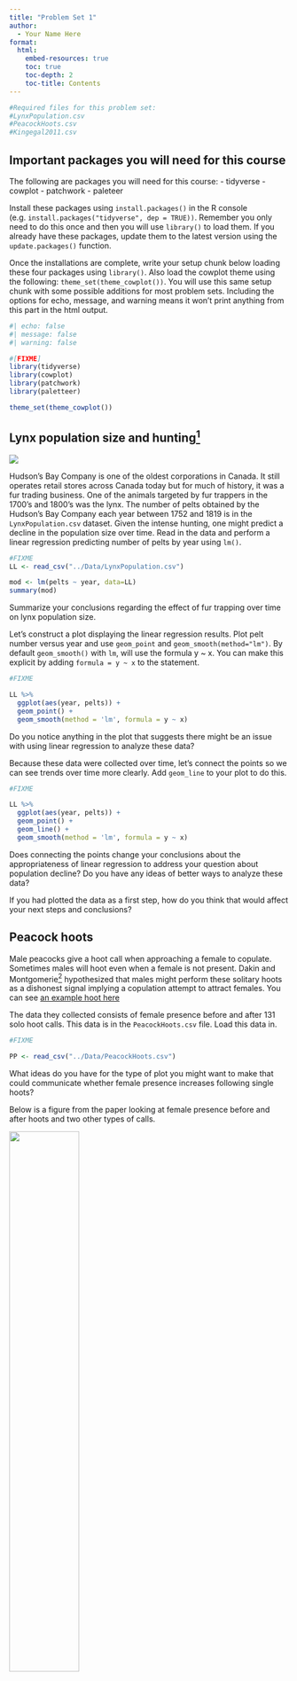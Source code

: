 ```yaml
---
title: "Problem Set 1"
author:
  - Your Name Here
format: 
  html:
    embed-resources: true
    toc: true
    toc-depth: 2
    toc-title: Contents
---
```


```r
#Required files for this problem set:
#LynxPopulation.csv
#PeacockHoots.csv
#Kingegal2011.csv
```


## Important packages you will need for this course

The following are packages you will need for this course: 
  - tidyverse
  - cowplot
  - patchwork
  - paleteer

Install these packages using `install.packages()` in the R console (e.g. `install.packages("tidyverse", dep = TRUE))`. Remember you only need to do this once and then you will use `library()` to load them. If you already have these packages, update them to the latest version using the `update.packages()` function.

Once the installations are complete, write your setup chunk below loading these four packages using `library()`. Also load the cowplot theme using the following: `theme_set(theme_cowplot())`. You will use this same setup chunk with some possible additions for most problem sets. Including the options for echo, message, and warning means it won't print anything from this part in the html output. 

```r
#| echo: false
#| message: false
#| warning: false

#[FIXME]
library(tidyverse)
library(cowplot)
library(patchwork)
library(paletteer)

theme_set(theme_cowplot())

```

## Lynx population size and hunting^[C Elton and M Nicholson. 1942. The ten-year cycle in numbers of the lynx in Canada. *Journal of Animal Ecology* 11: 215-244.]

![](https://mnmammals.d.umn.edu/sites/mnmammals.d.umn.edu/files/styles/folwell_full/public/2020-06/Lynx_Canadensis.jpg?itok=NY4KW5g0)

Hudson's Bay Company is one of the oldest corporations in Canada. It still operates retail stores across Canada today but for much of history, it was a fur trading business. One of the animals targeted by fur trappers in the 1700's and 1800's was the lynx. The number of pelts obtained by the Hudson's Bay Company each year between 1752 and 1819 is in the `LynxPopulation.csv` dataset. Given the intense hunting, one might predict a decline in the population size over time. Read in the data and perform a linear regression predicting number of pelts by year using `lm()`.   

```r
#FIXME
LL <- read_csv("../Data/LynxPopulation.csv")

mod <- lm(pelts ~ year, data=LL)
summary(mod)

```

Summarize your conclusions regarding the effect of fur trapping over time on lynx population size. 

>

Let's construct a plot displaying the linear regression results. Plot pelt number versus year and use `geom_point` and `geom_smooth(method="lm")`. By default `geom_smooth()` with `lm`, will use the formula y ~ x. You can make this explicit by adding `formula = y ~ x` to the statement.

```r
#FIXME

LL %>%
  ggplot(aes(year, pelts)) +
  geom_point() +
  geom_smooth(method = 'lm', formula = y ~ x)

```

Do you notice anything in the plot that suggests there might be an issue with using linear regression to analyze these data?

>

Because these data were collected over time, let's connect the points so we can see trends over time more clearly. Add `geom_line` to your plot to do this. 

```r
#FIXME

LL %>%
  ggplot(aes(year, pelts)) +
  geom_point() +
  geom_line() +
  geom_smooth(method = 'lm', formula = y ~ x)

```

Does connecting the points change your conclusions about the appropriateness of linear regression to address your question about population decline? Do you have any ideas of better ways to analyze these data?

>

If you had plotted the data as a first step, how do you think that would affect your next steps and conclusions?

>


## Peacock hoots

Male peacocks give a hoot call when approaching a female to copulate. Sometimes males will hoot even when a female is not present. Dakin and Montgomerie^[R Dakin and R Montgomerie. 2014. Deceptive Copulation Calls Attract Female Visitors to Peacock Leks. *American Naturalist* 183(4):558-564.] hypothesized that males might perform these solitary hoots as a dishonest signal implying a copulation attempt to attract females. You can see [an example hoot here](https://www.journals.uchicago.edu/doi/full/10.1086/675393#fg3)

The data they collected consists of female presence before and after 131 solo hoot calls. This data is in the `PeacockHoots.csv` file. Load this data in.

```r
#FIXME

PP <- read_csv("../Data/PeacockHoots.csv")

```

What ideas do you have for the type of plot you might want to make that could communicate whether female presence increases following single hoots?

> 

Below is a figure from the paper looking at female presence before and after hoots and two other types of calls. 

![](https://www.journals.uchicago.edu/cms/10.1086/675393/asset/images/large/fg4.jpeg){width=50%}

Examine the datset you just loaded. Is there a better way to present these data?

>

One way you might want to plot counts is to use a bar chart (see Lecture 1.3). Let's make a bar chart showing female presence and absence pre and post hoot using `geom_bar()`. This will allow us to see the actual female counts rather than a proportion. The authors performed this study at multiple zoos so we will also split the data by `Place`. First we'll need to wrangle our data. 

Do the following to create a new tibble that has counts for female presence and absence for each location both pre and post hoot:

- group by both Place and PrePost
- create two new variables, "Present" and "Absent" that contain the total number of observations for a present female (coded as 1) and an absent female (coded as 0).
- create a single id, "Place_Time" that codes for both location and pre vs post separated by an underscore
- use `pivot_longer` to make a single "Presence" column denoting Present or Absent and a "Counts" column holding the count of observations

The first few rows of your resulting tibble should look like this:

```
# A tibble: 12 × 3
   Place_Time Presence Counts
   <chr>      <chr>     <dbl>
 1 CA_Post    Present      10
 2 CA_Post    Absent       30
 3 CA_Pre     Present       4
 4 CA_Pre     Absent       31
```

```r
#FIXME

PPcts <- PP %>% 
  group_by(Place, PrePost) %>% 
  summarize("Present" = sum(FemaleVisit.5m), 
            "Absent" = sum(FemaleVisit.5m==0)) %>%
  unite("Place_Time", Place:PrePost, sep="_") %>%
  pivot_longer(!Place_Time, names_to = "Presence", values_to="Counts")

```

Now we are ready to make our bar chart with `Place_Time` on the x-axis and `Counts` on the y-axis. Use fill to show female presence and absence. Don't forget to use `stat = "identity"` to plot the raw counts. Try the plot with and without `position = "dodge"` to decide between stacked or grouped bars. Also use `scale_fill_manual()` and choose two colors you like for your plot. 

```r
#FIXME

PPcts %>% ggplot(aes(x = Place_Time, Counts, fill = Presence)) +
  geom_bar(stat="identity", position = "dodge") +
  scale_fill_manual(values = c("steelblue", "darkred")) 

PPcts %>% ggplot(aes(x = Place_Time, Counts, fill = Presence)) +
  geom_bar(stat="identity") +
  scale_fill_manual(values = c("steelblue", "darkred")) 

```

What are the pros and cons of this plots we just made compared to the one in the paper (shown above)? What other changes might you want to make to improve your plot even more?

> 


## Trade-offs in sand crickets

When Dr. King was a graduate student, she collected data on flight muscle mass and ovary mass in sand crickets reared on different diets ^[EG King, DA Roff, and DJ Fairbairn. 2011. The evolutionary genetics of acquisition and allocation in the wing dimorphic cricket, *Gryllus firmus*. *Evolution* 65(8): 2273-2285.] This dataset is called `Kingetal2011.csv`. Read this data in. The diet treatment is in a column called "Food", flight muscle mass is "DLM_Mass" and ovary mass is "Ovary_Mass". There is also information about family ids, wing morphology, and total mass.  


```r

CC <- read_csv("../Data/Kingetal2011.csv")

```

If we are interested in the trade-off betwen flight muscle mass and ovary mass, we might wish to perform a correlation and/or use a linear regression model with these data. However, we've learned it is a good idea to plot the data before beginning analysis so let's do that. Plot a scatterplot with DLM_Mass on the y axis and Ovary_Mass on the x axis using `geom_point`. Color by Food treatment.

```r

CC %>% 
  ggplot(aes(x = Ovary_Mass, y = DLM_Mass, color = Food)) +
  geom_point()

```

Do you see any issues with the dataset you want to resolve before moving ahead? 

> 

Correct or drop any problematic data points as you wish. 

```r

#These are decimal point errors we inserted on purpose. But, should 78 be 7.8 or 0.78? So in practice we'd probably drop these.
CC[which(CC$DLM_Mass >40),]

CC <- CC %>% filter(DLM_Mass < 40)

#MED is a typo and should be Med. Fix it. 

CC$Food[CC$Food=="MED"] <-"Med" 

```

Now let's make our plot again.


```r

CC %>% 
  ggplot(aes(x = Ovary_Mass, y = DLM_Mass, color = Food)) +
  geom_point()

```

What do you notice about this dataset from this plot?

>

To try out some different geoms, let's first make a boxplot of the organ masses for with food treatments plotted separately. If you want to plot both organs on one plot, you'll need to `pivot_longer` to create a column for "Organ" with the organ id and another column with "Mass" that holds the values. Do this and then use `geom_boxplot` to make a boxplot of masses with the organ types grouped together and food treatment on the x axis. Only include DLM and Ovary mass.

```r

CC_long <- pivot_longer(CC, cols= contains("Mass"), names_to = "Organ", values_to = "Mass")

CC_long %>%
  filter(Organ %in% c("DLM_Mass", "Ovary_Mass")) %>%
  ggplot(aes(x = Food, y = Mass, fill=Organ)) +
  geom_boxplot()


```

Because the masses are on pretty different scales, let's instead try out making two density plots using `geom_density` for each organ (DLM and ovary), with food treatment indicated by color. 

```r

CC %>%
  ggplot(aes(x = DLM_Mass, color=Food)) +
  geom_density()

CC %>%
  ggplot(aes(x = Ovary_Mass, color=Food)) +
  geom_density()


```

## Take a critical eye to the current state of science visualization

Spend some time looking at the figures in some recent papers (2000 or later). Identify one figure that you think needs major improvement. Give the reference and figure number here and explain what the issues are and what could be done to improve it.  

>

